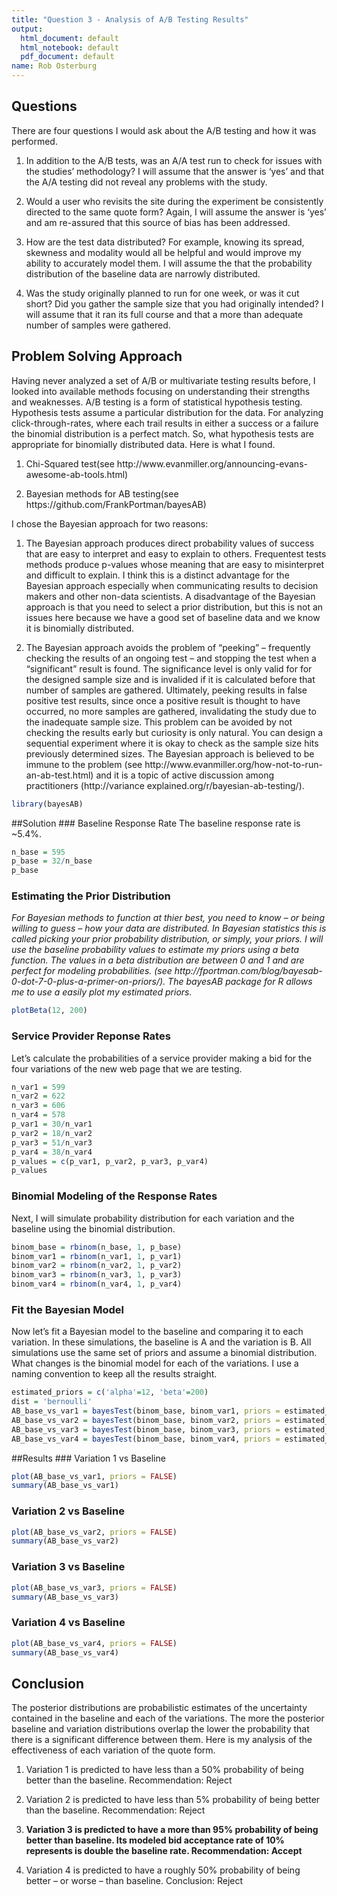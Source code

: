 ```yaml
---
title: "Question 3 - Analysis of A/B Testing Results"
output:
  html_document: default
  html_notebook: default
  pdf_document: default
name: Rob Osterburg
---
```

## Questions
There are four questions I would ask about the A/B testing and how it was performed.

1. In addition to the A/B tests, was an A/A test run to check for issues with the studies' methodology?  I will assume that the answer is 'yes' and that the A/A testing did not reveal any problems with the study. 

2. Would a user who revisits the site during the experiment be consistently directed to the same quote form?  Again, I will assume the answer is 'yes' and am re-assured that this source of bias has been addressed. 

3. How are the test data distributed?  For example, knowing its spread, skewness and modality would all be helpful and would improve my ability to accurately model them.  I will assume the that the probability distribution of the baseline data are narrowly distributed.

4. Was the study originally planned to run for one week, or was it cut short?  Did you gather the sample size that you had originally intended?  I will assume that it ran its full course and that a more than adequate number of samples were gathered.  

## Problem Solving Approach
Having never analyzed a set of A/B or multivariate testing results before, I looked into available methods focusing on understanding their strengths and weaknesses.  A/B testing is a form of statistical hypothesis testing.  Hypothesis tests assume a particular distribution for the data.  For analyzing click-through-rates, where each trail results in either a success or a failure the binomial distribution is a perfect match. So, what hypothesis tests are appropriate for binomially distributed data. Here is what I found.

1. Chi-Squared test(see http://www.evanmiller.org/announcing-evans-awesome-ab-tools.html)

2. Bayesian methods for AB testing(see https://github.com/FrankPortman/bayesAB)

I chose the Bayesian approach for two reasons:

1. The Bayesian approach produces direct probability values of success that are easy to interpret and easy to explain to others.  Frequentest tests methods produce p-values whose meaning that are easy to misinterpret and difficult to explain.  I think this is a distinct advantage for the Bayesian approach especially when communicating results to decision makers and other non-data scientists.  A disadvantage of the Bayesian approach is that you need to select a prior distribution, but this is not an issues here because we have a good set of baseline data and we know it is binomially distributed.   

2. The Bayesian approach avoids the problem of "peeking" -- frequently checking the results of an ongoing test -- and stopping the test when a "significant" result is found. The significance level is only valid for for the designed sample size and is invalided if it is calculated before that number of samples are gathered.  Ultimately, peeking results in false positive test results, since once a positive result is thought to have occurred, no more samples are gathered, invalidating the study due to the inadequate sample size. This problem can be avoided by not checking the results early but curiosity is only natural.  You can design a sequential experiment where it is okay to check as the sample size hits previously determined sizes.  The Bayesian approach is believed to be immune to the problem (see http://www.evanmiller.org/how-not-to-run-an-ab-test.html) and it is a topic of active discussion among practitioners (http://variance explained.org/r/bayesian-ab-testing/). 


```r
library(bayesAB)
```
##Solution
### Baseline Response Rate
The baseline response rate is ~5.4%.  
```r
n_base = 595
p_base = 32/n_base
p_base
```

### Estimating the Prior Distribution
*For Bayesian methods to function at thier best, you need to know -- or being willing to guess -- how your data are distributed.  In Bayesian statistics this is called picking your prior probability distribution, or simply, your priors.  I will use the baseline probability values to estimate my priors using a beta function.  The values in a beta distribution are between 0 and 1 and are perfect for modeling probabilities.  (see http://fportman.com/blog/bayesab-0-dot-7-0-plus-a-primer-on-priors/).  The bayesAB package for R allows me to use a easily plot my estimated priors.*

```r
plotBeta(12, 200)
```

### Service Provider Reponse Rates
Let's calculate the probabilities of a service provider making a bid for the four variations of the new web page that we are testing.
```r
n_var1 = 599
n_var2 = 622
n_var3 = 606
n_var4 = 578
p_var1 = 30/n_var1
p_var2 = 18/n_var2
p_var3 = 51/n_var3
p_var4 = 38/n_var4 
p_values = c(p_var1, p_var2, p_var3, p_var4)
p_values
```

### Binomial Modeling of the Response Rates 
Next, I will simulate probability distribution for each variation and the baseline using the binomial distribution.
```r
binom_base = rbinom(n_base, 1, p_base)
binom_var1 = rbinom(n_var1, 1, p_var1)
binom_var2 = rbinom(n_var2, 1, p_var2)
binom_var3 = rbinom(n_var3, 1, p_var3)
binom_var4 = rbinom(n_var4, 1, p_var4)
```

### Fit the Bayesian Model
Now let's fit a Bayesian model to the baseline and comparing it to each variation.  In these simulations, the baseline is A and the variation is B.  All simulations use the same set of priors and assume a binomial distribution.  What changes is the binomial model for each of the variations.  I use a naming convention to keep all the results straight.  
```r
estimated_priors = c('alpha'=12, 'beta'=200)
dist = 'bernoulli'
AB_base_vs_var1 = bayesTest(binom_base, binom_var1, priors = estimated_priors, distribution = dist)
AB_base_vs_var2 = bayesTest(binom_base, binom_var2, priors = estimated_priors, distribution = dist)
AB_base_vs_var3 = bayesTest(binom_base, binom_var3, priors = estimated_priors, distribution = dist)
AB_base_vs_var4 = bayesTest(binom_base, binom_var4, priors = estimated_priors, distribution = dist)

```
##Results
### Variation 1 vs Baseline
```r
plot(AB_base_vs_var1, priors = FALSE)
summary(AB_base_vs_var1)
```

### Variation 2 vs Baseline
```r
plot(AB_base_vs_var2, priors = FALSE)
summary(AB_base_vs_var2)
```

### Variation 3 vs Baseline
```r
plot(AB_base_vs_var3, priors = FALSE)
summary(AB_base_vs_var3)
```

### Variation 4 vs Baseline
```r
plot(AB_base_vs_var4, priors = FALSE)
summary(AB_base_vs_var4)
```

## Conclusion
The posterior distributions are probabilistic estimates of the uncertainty contained in the baseline and each of the variations.  The more the posterior baseline and variation distributions overlap the lower the probability that there is a significant difference between them.  Here is my analysis of the effectiveness of each variation of the quote form.

1. Variation 1 is predicted to have less than a 50% probability of being better than the baseline. Recommendation: Reject

2. Variation 2 is predicted to have less than 5% probability of being better than the baseline.  Recommendation: Reject

3. **Variation 3 is predicted to have a more than 95% probability of being better than baseline. Its modeled bid acceptance rate of 10% represents is double the baseline rate.  Recommendation: Accept**

4. Variation 4 is predicted to have a roughly 50% probability of being better -- or worse -- than baseline.  Conclusion: Reject




